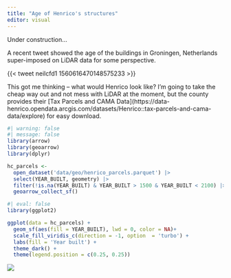 ```yaml
---
title: "Age of Henrico's structures"
editor: visual
---
```


Under construction...



A recent tweet showed the age of the buildings in Groningen, Netherlands super-imposed on LiDAR data for some perspective.

{{< tweet neilcfd1 1560616470148575233 >}}

This got me thinking -- what would Henrico look like? I'm going to take the cheap way out and not mess with LiDAR at the moment, but the county provides their \[Tax Parcels and CAMA Data\](https://data-henrico.opendata.arcgis.com/datasets/Henrico::tax-parcels-and-cama-data/explore) for easy download.

```r
#| warning: false
#| message: false
library(arrow)
library(geoarrow)
library(dplyr)

hc_parcels <-
  open_dataset('data/geo/henrico_parcels.parquet') |> 
  select(YEAR_BUILT, geometry) |> 
  filter(!is.na(YEAR_BUILT) & YEAR_BUILT > 1500 & YEAR_BUILT < 2100) |> 
  geoarrow_collect_sf()
```

```r
#| eval: false
library(ggplot2)

ggplot(data = hc_parcels) +
  geom_sf(aes(fill = YEAR_BUILT), lwd = 0, color = NA)+
  scale_fill_viridis_c(direction = -1, option  = 'turbo') +
  labs(fill = 'Year built') +
  theme_dark() +
  theme(legend.position = c(0.25, 0.25))

```

![](henrico_parcels.png)